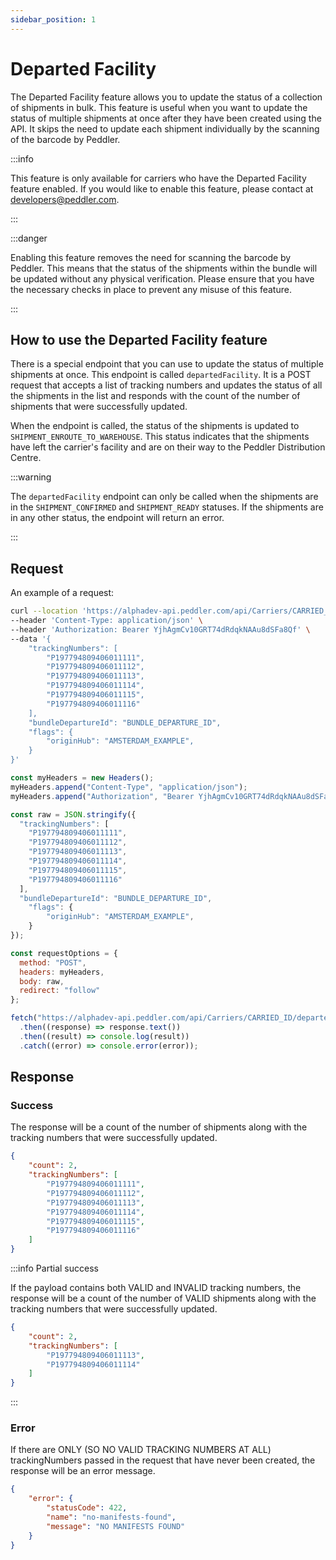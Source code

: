 ```yaml
---
sidebar_position: 1
---
```


# Departed Facility

The Departed Facility feature allows you to update the status of a collection of shipments in bulk. This feature is useful when you want to update the status of multiple shipments at once after they have been created using the API. It skips the need to update each shipment individually by the scanning of the barcode by Peddler.

:::info

This feature is only available for carriers who have the Departed Facility feature enabled. If you would like to enable this feature, please contact at [developers@peddler.com](mailto:developers@peddler.com).

:::

:::danger

Enabling this feature removes the need for scanning the barcode by Peddler. This means that the status of the shipments within the bundle will be updated without any physical verification. Please ensure that you have the necessary checks in place to prevent any misuse of this feature.

:::

## How to use the Departed Facility feature

There is a special endpoint that you can use to update the status of multiple shipments at once. This endpoint is called `departedFacility`. It is a POST request that accepts a list of tracking numbers and updates the status of all the shipments in the list and responds with the count of the number of shipments that were successfully updated.

When the endpoint is called, the status of the shipments is updated to `SHIPMENT_ENROUTE_TO_WAREHOUSE`. This status indicates that the shipments have left the carrier's facility and are on their way to the Peddler Distribution Centre.

:::warning

The `departedFacility` endpoint can only be called when the shipments are in the `SHIPMENT_CONFIRMED` and `SHIPMENT_READY` statuses. If the shipments are in any other status, the endpoint will return an error.

:::

## Request

An example of a request:



<Tabs>
<TabItem value="cURL">


```bash title="Departed Facility Request"
curl --location 'https://alphadev-api.peddler.com/api/Carriers/CARRIED_ID/departedFacility' \
--header 'Content-Type: application/json' \
--header 'Authorization: Bearer YjhAgmCv10GRT74dRdqkNAAu8dSFa8Qf' \
--data '{
    "trackingNumbers": [
        "P197794809406011111",
        "P197794809406011112",
        "P197794809406011113",
        "P197794809406011114",
        "P197794809406011115",
        "P197794809406011116"
    ],
    "bundleDepartureId": "BUNDLE_DEPARTURE_ID",
    "flags": {
        "originHub": "AMSTERDAM_EXAMPLE",
    }
}'
```


</TabItem>
<TabItem value="JavaScript">


```js title="Departed Facility Request"
const myHeaders = new Headers();
myHeaders.append("Content-Type", "application/json");
myHeaders.append("Authorization", "Bearer YjhAgmCv10GRT74dRdqkNAAu8dSFa8Qf");

const raw = JSON.stringify({
  "trackingNumbers": [
    "P197794809406011111",
    "P197794809406011112",
    "P197794809406011113",
    "P197794809406011114",
    "P197794809406011115",
    "P197794809406011116"
  ],
  "bundleDepartureId": "BUNDLE_DEPARTURE_ID",
    "flags": {
        "originHub": "AMSTERDAM_EXAMPLE",
    }
});

const requestOptions = {
  method: "POST",
  headers: myHeaders,
  body: raw,
  redirect: "follow"
};

fetch("https://alphadev-api.peddler.com/api/Carriers/CARRIED_ID/departedFacility", requestOptions)
  .then((response) => response.text())
  .then((result) => console.log(result))
  .catch((error) => console.error(error));
```


</TabItem>
</Tabs>


## Response

### Success

The response will be a count of the number of shipments along with the tracking numbers that were successfully updated.

```json
{
    "count": 2,
    "trackingNumbers": [
        "P197794809406011111",
        "P197794809406011112",
        "P197794809406011113",
        "P197794809406011114",
        "P197794809406011115",
        "P197794809406011116"
    ]
}
```

:::info Partial success

If the payload contains both VALID and INVALID tracking numbers, the response will be a count of the number of VALID shipments along with the tracking numbers that were successfully updated.

```json
{
    "count": 2,
    "trackingNumbers": [
        "P197794809406011113",
        "P197794809406011114"
    ]
}
```

:::


### Error

If there are ONLY (SO NO VALID TRACKING NUMBERS AT ALL) trackingNumbers passed in the request that have never been created, the response will be an error message.

```json
{
    "error": {
        "statusCode": 422,
        "name": "no-manifests-found",
        "message": "NO MANIFESTS FOUND"
    }
}
```